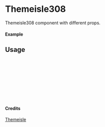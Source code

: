 
<Meta of={Themeisle308} title="Themeisle/Themeisle308" />

# Themeisle308

Themeisle308 component with different props.

#### Example

<Canvas of={Themeisle308.Primary} />

## Usage

```ts
import { Themeisle308 } from "yadl-ui";

const Example = () => {
  return (
      <Themeisle308 />
  );
};

export default Example;
```

#### Credits
[Themeisle](https://themeisle.com/illustrations/)

